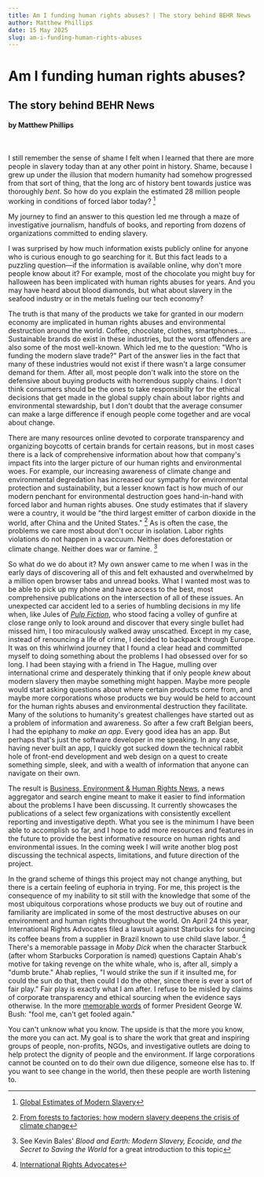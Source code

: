 ```yaml
---
title: Am I funding human rights abuses? | The story behind BEHR News
author: Matthew Phillips
date: 15 May 2025
slug: am-i-funding-human-rights-abuses
---
```


# Am I funding human rights abuses?
## The story behind BEHR News
#### by Matthew Phillips

&nbsp;

I still remember the sense of shame I felt when I learned that there are more people in slavery
today than at any other point in history. Shame, because I grew up under the illusion that modern
humanity had somehow progressed from that sort of thing, that the long arc of history bent
towards justice was thoroughly _bent_. So how do you explain the estimated 28 million people
working in conditions of forced labor today? [^1]

My journey to find an answer to this question led me through a maze of investigative journalism,
handfuls of books, and reporting from dozens of organizations committed to ending slavery.

I was surprised by how much information exists publicly online for anyone who is curious enough
to go searching for it. But this fact leads to a puzzling question—if the information is
available online, why don't more people know about it? For example, most of the chocolate you might
buy for halloween has been implicated with human rights abuses for years. And you may have heard about
blood diamonds, but what about slavery in the seafood industry or in the metals fueling our tech
economy?

The truth is that many of the products we take for granted in our modern economy are implicated
in human rights abuses and environmental destruction around the world. Coffee, chocolate, clothes,
smartphones.... Sustainable brands do exist in these industries, but the worst offenders are
also some of the most well-known. Which led me to the question: "Who is funding the modern slave trade?"
Part of the answer lies in the fact that many of these industries would not exist if there wasn't
a large consumer demand for them. After all, most people don't walk into the store on the defensive 
about buying products with horrendous supply chains. I don't think consumers should be the ones
to take responsibilty for the ethical decisions that get made in the global supply chain
about labor rights and environmental stewardship, but I don't doubt that the average consumer
can make a large difference if enough people come together and are vocal about change.

There are many resources online devoted to corporate transparency and organizing boycotts of
certain brands for certain reasons, but in most cases there is a lack of comprehensive
information about how that company's impact fits into the larger picture of our human rights and 
environmental woes. For example,
our increasing awareness of climate change and environmental degredation has increased our 
sympathy for environmental protection and sustainability, but a lesser known fact is how much
of our modern penchant for environmental destruction goes hand-in-hand with forced labor and
human rights abuses. One study estimates that if slavery were a
country, it would be "the third largest emitter of carbon dioxide in the world, after China and 
the United States." [^2]
As is often the case, the problems we care most about don't occur in isolation. Labor rights
violations do not happen in a vaccuum. Neither does deforestation or climate change. Neither
does war or famine. [^3]

So what do we do about it? My own answer came to me when I was in the early days of discovering all
of this and felt exhausted and overwhelmed by a million open browser tabs and unread books. 
What I wanted most was to be able to pick up my phone and have access to the best, most
comprehensive publications on the intersection of all of these issues.
An unexpected car accident led to a series of humbling decisions in my life when, 
like Jules of [_Pulp Fiction_](https://www.youtube.com/watch?v=Mw8NR6p8gyI),
who stood facing a volley of gunfire at close range only to look around and discover that every single bullet
had missed him, I too miraculously walked away unscathed. Except in my case, instead of renouncing
a life of crime, I decided to backpack through Europe. It was on this whirlwind journey that I found
a clear head and committed myself to doing something about the problems I had obsessed over for so
long. I had been staying with a friend in The Hague,
mulling over international crime and desperately thinking that if only people _knew_ about
modern slavery then maybe something might happen. Maybe more people would start asking questions about 
where certain products come from, and maybe more corporations whose products we buy
would be held to account for the human rights abuses and environmental destruction they facilitate.
Many of the solutions to humanity's greatest challenges have started out as a problem of
information and awareness. So after a few craft Belgian beers, I had the epiphany to _make an app_. 
Every good idea has an app. But perhaps that's just the software developer in me speaking.
In any case, having never built an app, I quickly got sucked down the technical rabbit hole of front-end
development and web design on a quest to create something simple, sleek, and with a wealth of
information that anyone can navigate on their own.

The result is [Business, Environment & Human Rights News](https://www.behr.news), a news aggregator
and search engine meant to make it easier to find information about the problems I have been
discussing. It currently showcases the publications of a select few organizations with
consistently excellent reporting and investigative depth. What you see is the minimum I have
been able to accomplish so far, and I hope to add more resources and features in the future to
provide the best informative resource on human rights and environmental issues. In the coming
week I will write another blog post discussing the technical aspects, limitations, and future
direction of the project.

In the grand scheme of things this project may not change anything, but there is a certain feeling
of euphoria in trying. For me, this project is the consequence of my inability to sit still with the knowledge 
that some of the most ubiquitous corporations whose products we buy out of routine and familiarity
are implicated in some of the most destructive abuses on our environment and human rights throughout the
world. On April 24 this year, International Rights Advocates filed a lawsuit against Starbucks for
sourcing its coffee beans from a supplier in Brazil known to use child slave labor. [^4]
There's a memorable passage in _Moby Dick_ when the character Starbuck (after whom Starbucks Corporation is
named) questions Captain Ahab's motive for taking revenge on the white whale, who is, after all, simply a "dumb brute."
Ahab replies, "I would strike the sun if it insulted me, for could the sun do that, then could I do the other, 
since there is ever a sort of fair play." Fair play is exactly what I am after. I refuse to be misled by claims
of corporate transparency and ethical sourcing when the evidence says otherwise.
In the more [memorable words](https://www.gettyimages.com/detail/video/president-george-w-bush-delivers-his-famous-fool-me-once-news-footage/1271658781) 
of former President George W. Bush: "fool me, can't get fooled again."

You can't unknow what you know. The upside is that the more you know, the more you can act.
My goal is to share the work that great and inspiring groups of people, non-profits, NGOs, and investigative
outlets are doing to help protect the dignity of people and the environment. If large corporations cannot be 
counted on to do their own due diligence, someone else has to. If you want to see change in the world, 
then these people are worth listening to.









[^1]: [Global Estimates of Modern Slavery](https://www.ilo.org/sites/default/files/wcmsp5/groups/public/@ed_norm/@ipec/documents/publication/wcms_854733.pdf)
[^2]: [From forests to factories: how modern slavery deepens the crisis of climate change](https://sussex.figshare.com/articles/journal_contribution/From_forests_to_factories_how_modern_slavery_deepens_the_crisis_of_climate_change/28696442?file=53326661)
[^3]: See Kevin Bales' _Blood and Earth: Modern Slavery, Ecocide, and the Secret to Saving the World_ for a great introduction to this topic
[^4]: [International Rights Advocates](https://www.internationalrightsadvocates.org/cases/coffee)